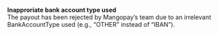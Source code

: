   
<Card title="121012" href="/development-resources/errors/codes/121012">  

 **Inapproriate bank account type used**  
 The payout has been rejected by Mangopay’s team due to an irrelevant BankAccountType used (e.g., “OTHER” instead of “IBAN”).  

</Card>
